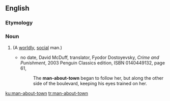 ==English==

===Etymology===
{{rfe|lang=en}}

===Noun===
{{en-noun|head=[[man]]-[[about]]-[[town]]|men-about-town}}

# {{alternative spelling of|man about town|lang=en}} (A [[worldly]], [[social]] man.)
#* no date,<!--It should be possible to find out when McDuff translated C&P, but I don't know when it was--> David McDuff, translator, Fyodor Dostoyevsky, ''Crime and Punishment'', 2003 Penguin Classics edition, ISBN 0140449132, page 61,
#*: The '''man-about-town''' began to follow her, but along the other side of the boulevard, keeping his eyes trained on her.

[[ku:man-about-town]]
[[tr:man-about-town]]